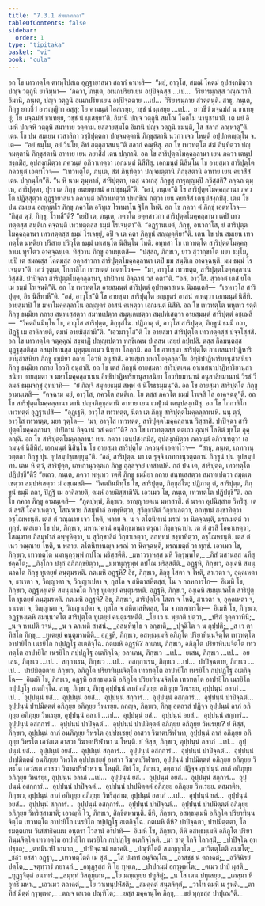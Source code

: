 ```yaml
---
title: "7.3.1 สํฆเภทกถา"
tableOfContents: false
sidebar:
  order: 1
type: "tipitaka"
basket: "vi"
book: "cula"
---
```



<DynamicBreadcrumb />

<Division number="344" book="cula">

<Paragraph number="1569" book="cula">
อถ โข เทวทตฺโต ตทหุโปสเถ อุฏฺฐายาสนา สลากํ คาเหสิ—  “มยํ, อาวุโส, สมณํ โคตมํ อุปสงฺกมิตฺวา ปญฺจ วตฺถูนิ ยาจิมฺหา—  ‘ภควา, ภนฺเต, อเนกปริยาเยน อปฺปิจฺฉสฺส …เป…  วีริยารมฺภสฺส วณฺณวาที. อิมานิ, ภนฺเต, ปญฺจ วตฺถูนิ อเนกปริยาเยน อปฺปิจฺฉตาย …เป…  วีริยารมฺภาย สํวตฺตนฺติ. สาธุ, ภนฺเต, ภิกฺขู ยาวชีวํ อารญฺญิกา อสฺสุ; โย คามนฺตํ โอสเรยฺย, วชฺชํ นํ ผุเสยฺย …เป…  ยาวชีวํ มจฺฉมํสํ น ขาเทยฺยุํ; โย มจฺฉมํสํ ขาเทยฺย, วชฺชํ นํ ผุเสยฺยา’ติ. อิมานิ ปญฺจ วตฺถูนิ สมโณ โคตโม นานุชานาติ. เต มยํ อิเมหิ ปญฺจหิ วตฺถูหิ สมาทาย วตฺตาม. ยสฺสายสฺมโต อิมานิ ปญฺจ วตฺถูนิ ขมนฺติ, โส สลากํ คณฺหาตู”ติ.
</Paragraph>

<Paragraph number="1570" book="cula">
เตน โข ปน สมเยน เวสาลิกา วชฺชิปุตฺตกา ปญฺจมตฺตานิ ภิกฺขุสตานิ นวกา เจว โหนฺติ อปฺปกตญฺญุโน จ. เต—  “อยํ ธมฺโม, อยํ วินโย, อิทํ สตฺถุสาสนนฺ”ติ สลากํ คณฺหิํสุ. อถ โข เทวทตฺโต สํฆํ ภินฺทิตฺวา ปญฺจมตฺตานิ ภิกฺขุสตานิ อาทาย เยน คยาสีสํ เตน ปกฺกามิ. อถ โข สาริปุตฺตโมคฺคลฺลานา เยน ภควา เตนุปสงฺกมิํสุ, อุปสงฺกมิตฺวา ภควนฺตํ อภิวาเทตฺวา เอกมนฺตํ นิสีทิํสุ. เอกมนฺตํ นิสินฺโน โข อายสฺมา สาริปุตฺโต ภควนฺตํ เอตทโวจ—  “เทวทตฺโต, ภนฺเต, สํฆํ ภินฺทิตฺวา ปญฺจมตฺตานิ ภิกฺขุสตานิ อาทาย เยน คยาสีสํ เตน ปกฺกนฺโต”ติ. “น หิ นาม ตุมฺหากํ, สาริปุตฺตา, เตสุ นวเกสุ ภิกฺขูสุ การุญฺญมฺปิ ภวิสฺสติ? คจฺฉถ ตุมฺเห, สาริปุตฺตา, ปุรา เต ภิกฺขู อนยพฺยสนํ อาปชฺชนฺตี”ติ. “เอวํ, ภนฺเต”ติ โข สาริปุตฺตโมคฺคลฺลานา ภควโต ปฏิสฺสุตฺวา อุฏฺฐายาสนา ภควนฺตํ อภิวาเทตฺวา ปทกฺขิณํ กตฺวา เยน คยาสีสํ เตนุปสงฺกมิํสุ.
</Paragraph>

<Paragraph number="1571" book="cula">
เตน โข ปน สมเยน อญฺญตโร ภิกฺขุ ภควโต อวิทูเร โรทมาโน ฐิโต โหติ. อถ โข ภควา ตํ ภิกฺขุํ เอตทโวจ—  “กิสฺส ตฺวํ, ภิกฺขุ, โรทสี”ติ? “เยปิ เต, ภนฺเต, ภควโต อคฺคสาวกา สาริปุตฺตโมคฺคลฺลานา เตปิ เทวทตฺตสฺส สนฺติเก คจฺฉนฺติ เทวทตฺตสฺส ธมฺมํ โรเจนฺตา”ติ. “อฏฺฐานเมตํ, ภิกฺขุ, อนวกาโส, ยํ สาริปุตฺตโมคฺคลฺลานา เทวทตฺตสฺส ธมฺมํ โรเจยฺยุํ, อปิ จ เต คตา ภิกฺขูนํ สญฺญตฺติยา”ติ.
</Paragraph>

</Division>
<Division number="345" book="cula">

<Paragraph number="1572" book="cula">
เตน โข ปน สมเยน เทวทตฺโต มหติยา ปริสาย ปริวุโต ธมฺมํ เทเสนฺโต นิสินฺโน โหติ. อทฺทสา โข เทวทตฺโต สาริปุตฺตโมคฺคลฺลาเน ทูรโตว อาคจฺฉนฺเต. ทิสฺวาน ภิกฺขู อามนฺเตสิ—  “ปสฺสถ, ภิกฺขเว, ยาว สฺวากฺขาโต มยา ธมฺโม, เยปิ เต สมณสฺส โคตมสฺส อคฺคสาวกา สาริปุตฺตโมคฺคลฺลานา เตปิ มม สนฺติเก อาคจฺฉนฺติ. มม ธมฺมํ โรเจนฺตา”ติ. เอวํ วุตฺเต, โกกาลิโก เทวทตฺตํ เอตทโวจ—  “มา, อาวุโส เทวทตฺต, สาริปุตฺตโมคฺคลฺลาเน วิสฺสสิ. ปาปิจฺฉา สาริปุตฺตโมคฺคลฺลานา, ปาปิกานํ อิจฺฉานํ วสํ คตา”ติ. “อลํ, อาวุโส. สฺวาคตํ เตสํ ยโต เม ธมฺมํ โรเจนฺตี”ติ.
</Paragraph>

<Paragraph number="1573" book="cula">
อถ โข เทวทตฺโต อายสฺมนฺตํ สาริปุตฺตํ อุปฑฺฒาสเนน นิมนฺเตสิ—  “เอหาวุโส สาริปุตฺต, อิธ นิสีทาหี”ติ. “อลํ, อาวุโส”ติ โข อายสฺมา สาริปุตฺโต อญฺญตรํ อาสนํ คเหตฺวา เอกมนฺตํ นิสีทิ. อายสฺมาปิ โข มหาโมคฺคลฺลาโน อญฺญตรํ อาสนํ คเหตฺวา เอกมนฺตํ นิสีทิ. อถ โข เทวทตฺโต พหุเทว รตฺติํ ภิกฺขู ธมฺมิยา กถาย สนฺทเสฺสตฺวา สมาทเปตฺวา สมุตฺเตเชตฺวา สมฺปหํเสตฺวา อายสฺมนฺตํ สาริปุตฺตํ อชฺเฌสิ—  “วิคตถินมิทฺโธ โข, อาวุโส สาริปุตฺต, ภิกฺขุสํโฆ. ปฏิภาตุ ตํ, อาวุโส สาริปุตฺต, ภิกฺขูนํ ธมฺมี กถา, ปิฏฺฐิ เม อาคิลายติ, ตมหํ อายมิสฺสามี”ติ. “เอวมาวุโส”ติ โข อายสฺมา สาริปุตฺโต เทวทตฺตสฺส ปจฺจโสฺสสิ. อถ โข เทวทตฺโต จตุคฺคุณํ สงฺฆาฏิํ ปญฺญเปตฺวา ทกฺขิเณน ปเสฺสน เสยฺยํ กปฺเปสิ. ตสฺส กิลมนฺตสฺส มุฏฺฐสฺสติสฺส อสมฺปชานสฺส มุหุตฺตเกเนว นิทฺทา โอกฺกมิ.
</Paragraph>

<Paragraph number="1574" book="cula">
อถ โข อายสฺมา สาริปุตฺโต อาเทสนาปาฏิหาริยานุสาสนิยา ภิกฺขู ธมฺมิยา กถาย โอวทิ อนุสาสิ. อายสฺมา มหาโมคฺคลฺลาโน อิทฺธิปาฏิหาริยานุสาสนิยา ภิกฺขู ธมฺมิยา กถาย โอวทิ อนุสาสิ. อถ โข เตสํ ภิกฺขูนํ อายสฺมตา สาริปุตฺเตน อาเทสนาปาฏิหาริยานุสาสนิยา อายสฺมตา จ มหาโมคฺคลฺลาเนน อิทฺธิปาฏิหาริยานุสาสนิยา โอวทิยมานานํ อนุสาสิยมานานํ วิรชํ วีตมลํ ธมฺมจกฺขุํ อุทปาทิ—  “ยํ กิญฺจิ สมุทยธมฺมํ สพฺพํ ตํ นิโรธธมฺมนฺ”ติ.
</Paragraph>

<Paragraph number="1575" book="cula">
อถ โข อายสฺมา สาริปุตฺโต ภิกฺขู อามนฺเตสิ—  “คจฺฉาม มยํ, อาวุโส, ภควโต สนฺติเก. โย ตสฺส ภควโต ธมฺมํ โรเจสิ โส อาคจฺฉตู”ติ. อถ โข สาริปุตฺตโมคฺคลฺลานา ตานิ ปญฺจภิกฺขุสตานิ อาทาย เยน เวฬุวนํ เตนุปสงฺกมิํสุ. อถ โข โกกาลิโก เทวทตฺตํ อุฏฺฐาเปสิ—  “อุฏฺเฐหิ, อาวุโส เทวทตฺต, นีตา เต ภิกฺขู สาริปุตฺตโมคฺคลฺลาเนหิ. นนุ ตฺวํ, อาวุโส เทวทตฺต, มยา วุตฺโต—  ‘มา, อาวุโส เทวทตฺต, สาริปุตฺตโมคฺคลฺลาเน วิสฺสาสิ. ปาปิจฺฉา สาริปุตฺตโมคฺคลฺลานา, ปาปิกานํ อิจฺฉานํ วสํ คตา’”ติ? อถ โข เทวทตฺตสฺส ตตฺเถว อุณฺหํ โลหิตํ มุขโต อุคฺคญฺฉิ.
</Paragraph>

<Paragraph number="1576" book="cula">
อถ โข สาริปุตฺตโมคฺคลฺลานา เยน ภควา เตนุปสงฺกมิํสุ, อุปสงฺกมิตฺวา ภควนฺตํ อภิวาเทตฺวา เอกมนฺตํ นิสีทิสุํ. เอกมนฺตํ นิสินฺโน โข อายสฺมา สาริปุตฺโต ภควนฺตํ เอตทโวจ—  “สาธุ, ภนฺเต, เภทกานุวตฺตกา ภิกฺขู ปุน อุปสมฺปชฺเชยฺยุนฺ”ติ. “อลํ, สาริปุตฺต. มา เต รุจฺจิ เภทกานุวตฺตกานํ ภิกฺขูนํ ปุน อุปสมฺปทา. เตน หิ ตฺวํ, สาริปุตฺต, เภทกานุวตฺตเก ภิกฺขู ถุลฺลจฺจยํ เทสาเปหิ. กถํ ปน เต, สาริปุตฺต, เทวทตฺโต ปฏิปชฺชี”ติ? “ยเถว, ภนฺเต, ภควา พหุเทว รตฺติํ ภิกฺขู ธมฺมิยา กถาย สนฺทเสฺสตฺวา สมาทเปตฺวา สมุตฺเตเชตฺวา สมฺปหํเสตฺวา มํ อชฺเฌสติ—  ‘วิคตถินมิทฺโธ โข, สาริปุตฺต, ภิกฺขุสํโฆ; ปฏิภาตุ ตํ, สาริปุตฺต, ภิกฺขูนํ ธมฺมี กถา, ปิฏฺฐิ เม อาคิลายติ, ตมหํ อายมิสฺสามี’ติ. เอวเมว โข, ภนฺเต, เทวทตฺโต ปฏิปชฺชี”ติ.
</Paragraph>

</Division>
<Division number="346" book="cula">

<Paragraph number="1577" book="cula">
อถ โข ภควา ภิกฺขู อามนฺเตสิ—  “ภูตปุพฺพํ, ภิกฺขเว, อรญฺญายตเน มหาสรสี. ตํ นาคา อุปนิสฺสาย วิหริํสุ. เต ตํ สรสิํ โอคาเหตฺวา, โสณฺฑาย ภิสมุฬาลํ อพฺพุหิตฺวา, สุวิกฺขาลิตํ วิกฺขาเลตฺวา, อกทฺทมํ สงฺขาทิตฺวา อชฺโฌหรนฺติ. เตสํ ตํ วณฺณาย เจว โหติ, พลาย จ. น จ ตโตนิทานํ มรณํ วา นิคจฺฉนฺติ, มรณมตฺตํ วา ทุกฺขํ. เตสํเยว โข ปน, ภิกฺขเว, มหานาคานํ อนุสิกฺขมานา ตรุณา ภิงฺกจฺฉาปา. เต ตํ สรสิํ โอคาเหตฺวา, โสณฺฑาย ภิสมุฬาลํ อพฺพุหิตฺวา, น สุวิกฺขาลิตํ วิกฺขาเลตฺวา, สกทฺทมํ สงฺขาทิตฺวา, อชฺโฌหรนฺติ. เตสํ ตํ เนว วณฺณาย โหติ, น พลาย. ตโตนิทานญฺจ มรณํ วา นิคจฺฉนฺติ, มรณมตฺตํ วา ทุกฺขํ. เอวเมว โข, ภิกฺขเว, เทวทตฺโต มมานุกฺรุพฺพํ กปโณ มริสฺสตีติ.
</Paragraph>

<Paragraph number="1578" type="verses" book="cula">
_มหาวราหสฺส มหิํ วิกฺรุพฺพโต,_  
_ภิสํ ฆสานสฺส นทีสุ ชคฺคโต;_  
_ภิงฺโกว ปงฺกํ อภิภกฺขยิตฺวา,_  
_มมานุกฺรุพฺพํ กปโณ มริสฺสตีติ._  

</Paragraph>

</Division>
<Division number="347" book="cula">

<Paragraph number="1579" book="cula">
อฏฺฐหิ, ภิกฺขเว, องฺเคหิ สมนฺนาคโต ภิกฺขุ ทูเตยฺยํ คนฺตุมรหติ. กตเมหิ อฏฺฐหิ? อิธ, ภิกฺขเว, ภิกฺขุ โสตา จ โหติ, สาเวตา จ, อุคฺคเหตา จ, ธาเรตา จ, วิญฺญาตา จ, วิญฺญาเปตา จ, กุสโล จ สหิตาสหิตสฺส, โน จ กลหการโก—  อิเมหิ โข, ภิกฺขเว, อฏฺฐหงฺเคหิ สมนฺนาคโต ภิกฺขุ ทูเตยฺยํ คนฺตุมรหติ.
</Paragraph>

<Paragraph number="1580" book="cula">
อฏฺฐหิ, ภิกฺขเว, องฺเคหิ สมนฺนาคโต สาริปุตฺโต ทูเตยฺยํ คนฺตุมรหติ. กตเมหิ อฏฺฐหิ? อิธ, ภิกฺขเว, สาริปุตฺโต โสตา จ โหติ, สาเวตา จ, อุคฺคเหตา จ, ธาเรตา จ, วิญฺญาตา จ, วิญฺญาเปตา จ, กุสโล จ สหิตาสหิตสฺส, โน จ กลหการโก—  อิเมหิ โข, ภิกฺขเว, อฏฺฐหงฺเคหิ สมนฺนาคโต สาริปุตฺโต ทูเตยฺยํ คนฺตุมรหตีติ.
</Paragraph>

<Paragraph number="1581" type="verses" book="cula">
_โย เว น พฺยถติ ปตฺวา,_  
_ปริสํ อุคฺควาทินิํ;_  
_น จ หาเปติ วจนํ,_  
_น จ ฉาเทติ สาสนํ._  

</Paragraph>

<Paragraph number="1582" type="verses" book="cula">
_อสนฺทิทฺโธ จ อกฺขาติ,_  
_ปุจฺฉิโต จ น กุปฺปติ;_  
_ส เว ตาทิสโก ภิกฺขุ,_  
_ทูเตยฺยํ คนฺตุมรหตีติ._  

</Paragraph>

</Division>
<Division number="348" book="cula">

<Paragraph number="1583" book="cula">
อฏฺฐหิ, ภิกฺขเว, อสทฺธมฺเมหิ อภิภูโต ปริยาทินฺนจิตฺโต เทวทตฺโต อาปายิโก เนรยิโก กปฺปฏฺโฐ อเตกิจฺโฉ. กตเมหิ อฏฺฐหิ? ลาเภน, ภิกฺขเว, อภิภูโต ปริยาทินฺนจิตฺโต เทวทตฺโต อาปายิโก เนรยิโก กปฺปฏฺโฐ อเตกิจฺโฉ; อลาเภน, ภิกฺขเว …เป…  ยเสน, ภิกฺขเว …เป…  อยเสน, ภิกฺขเว …เป…  สกฺกาเรน, ภิกฺขเว …เป…  อสกฺกาเรน, ภิกฺขเว …เป…  ปาปิจฺฉตาย, ภิกฺขเว …เป…  ปาปมิตฺตตาย ภิกฺขเว, อภิภูโต ปริยาทินฺนจิตฺโต เทวทตฺโต อาปายิโก เนรยิโก กปฺปฏฺโฐ อเตกิจฺโฉ—  อิเมหิ โข, ภิกฺขเว, อฏฺฐหิ อสทฺธมฺเมหิ อภิภูโต ปริยาทินฺนจิตฺโต เทวทตฺโต อาปายิโก เนรยิโก กปฺปฏฺโฐ อเตกิจฺโฉ.
</Paragraph>

</Division>
<Division number="349" book="cula">

<Paragraph number="1584" book="cula">
สาธุ, ภิกฺขเว, ภิกฺขุ อุปฺปนฺนํ ลาภํ อภิภุยฺย อภิภุยฺย วิหเรยฺย, อุปฺปนฺนํ อลาภํ …เป…  อุปฺปนฺนํ ยสํ…  อุปฺปนฺนํ อยสํ…  อุปฺปนฺนํ สกฺการํ…  อุปฺปนฺนํ อสกฺการํ…  อุปฺปนฺนํ ปาปิจฺฉตํ…  อุปฺปนฺนํ ปาปมิตฺตตํ อภิภุยฺย อภิภุยฺย วิหเรยฺย. กถญฺจ, ภิกฺขเว, ภิกฺขุ อตฺถวสํ ปฏิจฺจ อุปฺปนฺนํ ลาภํ อภิภุยฺย อภิภุยฺย วิหเรยฺย, อุปฺปนฺนํ อลาภํ …เป…  อุปฺปนฺนํ ยสํ…  อุปฺปนฺนํ อยสํ…  อุปฺปนฺนํ สกฺการํ…  อุปฺปนฺนํ อสกฺการํ…  อุปฺปนฺนํ ปาปิจฺฉตํ…  อุปฺปนฺนํ ปาปมิตฺตตํ อภิภุยฺย อภิภุยฺย วิหเรยฺย? ยํ หิสฺส, ภิกฺขเว, อุปฺปนฺนํ ลาภํ อนภิภุยฺย วิหรโต อุปฺปชฺเชยฺยุํ อาสวา วิฆาตปริฬาหา, อุปฺปนฺนํ ลาภํ อภิภุยฺย อภิภุยฺย วิหรโต เอวํสเต อาสวา วิฆาตปริฬาหา น โหนฺติ. ยํ หิสฺส, ภิกฺขเว, อุปฺปนฺนํ อลาภํ …เป…  อุปฺปนฺนํ ยสํ…  อุปฺปนฺนํ อยสํ…  อุปฺปนฺนํ สกฺการํ…  อุปฺปนฺนํ อสกฺการํ…  อุปฺปนฺนํ ปาปิจฺฉตํ…  อุปฺปนฺนํ ปาปมิตฺตตํ อนภิภุยฺย วิหรโต อุปฺปชฺเชยฺยุํ อาสวา วิฆาตปริฬาหา, อุปฺปนฺนํ ปาปมิตฺตตํ อภิภุยฺย อภิภุยฺย วิหรโต เอวํสเต อาสวา วิฆาตปริฬาหา น โหนฺติ. อิทํ โข, ภิกฺขเว, อตฺถวสํ ปฏิจฺจ อุปฺปนฺนํ ลาภํ อภิภุยฺย อภิภุยฺย วิหเรยฺย, อุปฺปนฺนํ อลาภํ …เป…  อุปฺปนฺนํ ยสํ…  อุปฺปนฺนํ อยสํ…  อุปฺปนฺนํ สกฺการํ…  อุปฺปนฺนํ อสกฺการํ…  อุปฺปนฺนํ ปาปิจฺฉตํ…  อุปฺปนฺนํ ปาปมิตฺตตํ อภิภุยฺย อภิภุยฺย วิหเรยฺย. ตสฺมาติห, ภิกฺขเว, อุปฺปนฺนํ ลาภํ อภิภุยฺย อภิภุยฺย วิหริสฺสาม, อุปฺปนฺนํ อลาภํ …เป…  อุปฺปนฺนํ ยสํ…  อุปฺปนฺนํ อยสํ…  อุปฺปนฺนํ สกฺการํ…  อุปฺปนฺนํ อสกฺการํ…  อุปฺปนฺนํ ปาปิจฺฉตํ…  อุปฺปนฺนํ ปาปมิตฺตตํ อภิภุยฺย อภิภุยฺย วิหริสฺสามาติ; เอวญฺหิ โว, ภิกฺขเว, สิกฺขิตพฺพนฺติ.
</Paragraph>

</Division>
<Division number="350" book="cula">

<Paragraph number="1585" book="cula">
ตีหิ, ภิกฺขเว, อสทฺธมฺเมหิ อภิภูโต ปริยาทินฺนจิตฺโต เทวทตฺโต อาปายิโก เนรยิโก กปฺปฏฺโฐ อเตกิจฺโฉ. กตเมหิ ตีหิ? ปาปิจฺฉตา, ปาปมิตฺตตา, โอรมตฺตเกน วิเสสาธิคเมน อนฺตรา โวสานํ อาปาทิ—  อิเมหิ โข, ภิกฺขเว, ตีหิ อสทฺธมฺเมหิ อภิภูโต ปริยาทินฺนจิตฺโต เทวทตฺโต อาปายิโก เนรยิโก กปฺปฏฺโฐ อเตกิจฺโฉติ.
</Paragraph>

<Paragraph number="1586" type="verses" book="cula">
_มา ชาตุ โกจิ โลกสฺมิํ,_  
_ปาปิจฺโฉ อุทปชฺชถ;_  
_ตทมินาปิ ชานาถ,_  
_ปาปิจฺฉานํ ยถาคติ._  

</Paragraph>

<Paragraph number="1587" type="verses" book="cula">
_ปณฺฑิโตติ สมญฺญาโต,_  
_ภาวิตตฺโตติ สมฺมโต;_  
_ชลํว ยสสา อฏฺฐา,_  
_เทวทตฺโตติ เม สุตํ._  

</Paragraph>

<Paragraph number="1588" type="verses" book="cula">
_โส ปมาทํ อนุจิณฺโณ,_  
_อาสชฺช นํ ตถาคตํ;_  
_อวีจินิรยํ ปตฺโต,_  
_จตุทฺวารํ ภยานกํ._  

</Paragraph>

<Paragraph number="1589" type="verses" book="cula">
_อทุฏฺฐสฺส หิ โย ทุพฺเภ,_  
_ปาปกมฺมํ อกฺรุพฺพโต;_  
_ตเมว ปาปํ ผุสติ,_  
_ทุฏฺฐจิตฺตํ อนาทรํ._  

</Paragraph>

<Paragraph number="1590" type="verses" book="cula">
_สมุทฺทํ วิสกุมฺเภน,_  
_โย มญฺเญยฺย ปทูสิตุํ;_  
_น โส เตน ปทูเสยฺย,_  
_เภสฺมา หิ อุทธี มหา._  

</Paragraph>

<Paragraph number="1591" type="verses" book="cula">
_เอวเมว ตถาคตํ,_  
_โย วาเทนุปหิํสติ;_  
_สมคฺคตํ สนฺตจิตฺตํ,_  
_วาโท ตมฺหิ น รูหติ._  

</Paragraph>

<Paragraph number="1592" type="verses" book="cula">
_ตาทิสํ มิตฺตํ กฺรุพฺเพถ,_  
_ตญฺจ เสเวถ ปณฺฑิโต;_  
_ยสฺส มคฺคานุโค ภิกฺขุ,_  
_ขยํ ทุกฺขสฺส ปาปุเณ”ติ._
</Paragraph>
</Division>